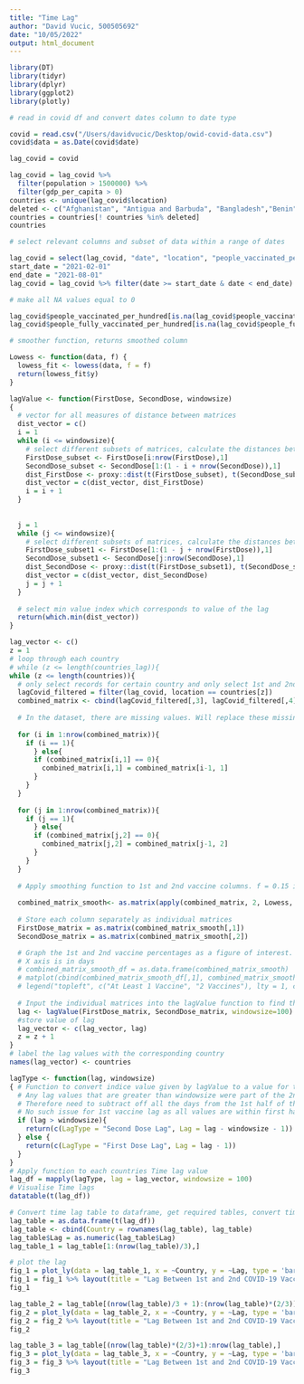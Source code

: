 ```yaml
---
title: "Time Lag"
author: "David Vucic, 500505692"
date: "10/05/2022"
output: html_document
---
```



```r
library(DT)
library(tidyr)
library(dplyr)
library(ggplot2)
library(plotly)
```


```r
# read in covid df and convert dates column to date type

covid = read.csv("/Users/davidvucic/Desktop/owid-covid-data.csv")
covid$data = as.Date(covid$date)
```


```r
lag_covid = covid

```

```r
lag_covid = lag_covid %>%
  filter(population > 1500000) %>%
  filter(gdp_per_capita > 0)
countries <- unique(lag_covid$location)
deleted <- c("Afghanistan", "Antigua and Barbuda", "Bangladesh","Benin", "Bhutan", "Bonaire Sint Eustatius and Saba", "Botswana", "Burundi","Burkina Faso", "Cameroon", "Cote d'Ivoire", "Democratic Republic of Congo", "Ethiopia","Eritrea", "Gabon", "Ghana", "Guernsey", "Guinea", "Kenya", "Kuwait", "Liberia", "Laos", "Namibia", "Nepal","Nicaragua", "Niger", "Nigeria", "Palestine", "Philippines", "Pitcairn", "Rwanda", "Saint Helena", "Senegal", "Sierra Leone", "Somalia", "South Sudan", "Sudan", "Tokelau", "Turkmenistan","Tanzania", "Uganda","Yemen", "World", "Zambia")
countries = countries[! countries %in% deleted]
countries
```


```r
# select relevant columns and subset of data within a range of dates

lag_covid = select(lag_covid, "date", "location", "people_vaccinated_per_hundred", "people_fully_vaccinated_per_hundred")
start_date = "2021-02-01"
end_date = "2021-08-01"
lag_covid = lag_covid %>% filter(date >= start_date & date < end_date)
```



```r


# make all NA values equal to 0

lag_covid$people_vaccinated_per_hundred[is.na(lag_covid$people_vaccinated_per_hundred)] = 0
lag_covid$people_fully_vaccinated_per_hundred[is.na(lag_covid$people_fully_vaccinated_per_hundred)] = 0
```



```r
# smoother function, returns smoothed column

Lowess <- function(data, f) {
  lowess_fit <- lowess(data, f = f)
  return(lowess_fit$y)
}
```


```r
lagValue <- function(FirstDose, SecondDose, windowsize)
{
  # vector for all measures of distance between matrices
  dist_vector = c()
  i = 1
  while (i <= windowsize){
    # select different subsets of matrices, calculate the distances between the 2 matrices and store the distance. This while loop will contain information for 1st vaccine lag
    FirstDose_subset <- FirstDose[i:nrow(FirstDose),1]
    SecondDose_subset <- SecondDose[1:(1 - i + nrow(SecondDose)),1]
    dist_FirstDose <- proxy::dist(t(FirstDose_subset), t(SecondDose_subset), method = "Minkowski", p = 2)
    dist_vector = c(dist_vector, dist_FirstDose)
    i = i + 1
  }
  
  
  j = 1
  while (j <= windowsize){
    # select different subsets of matrices, calculate the distances between the 2 matrices and store the distance. This while loop will contain information for 2nd vaccine lag
    FirstDose_subset1 <- FirstDose[1:(1 - j + nrow(FirstDose)),1]
    SecondDose_subset1 <- SecondDose[j:nrow(SecondDose),1]
    dist_SecondDose <- proxy::dist(t(FirstDose_subset1), t(SecondDose_subset1), method = "Minkowski", p = 2)
    dist_vector = c(dist_vector, dist_SecondDose)
    j = j + 1
  }
  
  # select min value index which corresponds to value of the lag
  return(which.min(dist_vector))
}  
```




```r
lag_vector <- c()
z = 1
# loop through each country
# while (z <= length(countries_lag)){
while (z <= length(countries)){
  # only select records for certain country and only select 1st and 2nd vaccine columns
  lagCovid_filtered = filter(lag_covid, location == countries[z])
  combined_matrix <- cbind(lagCovid_filtered[,3], lagCovid_filtered[,4])
  
  # In the dataset, there are missing values. Will replace these missing values (0) with the value from the date before. Do it for both 1st and 2nd vaccine columns
  
  for (i in 1:nrow(combined_matrix)){
    if (i == 1){
      } else{
      if (combined_matrix[i,1] == 0){
        combined_matrix[i,1] = combined_matrix[i-1, 1]
      }
    }
  }
  
  for (j in 1:nrow(combined_matrix)){
    if (j == 1){
      } else{
      if (combined_matrix[j,2] == 0){
        combined_matrix[j,2] = combined_matrix[j-1, 2]
      }
    }
  }
  
  # Apply smoothing function to 1st and 2nd vaccine columns. f = 0.15 is an arbitrary value
  
  combined_matrix_smooth<- as.matrix(apply(combined_matrix, 2, Lowess, f = 0.15))
  
  # Store each column separately as individual matrices
  FirstDose_matrix = as.matrix(combined_matrix_smooth[,1])
  SecondDose_matrix = as.matrix(combined_matrix_smooth[,2])

  # Graph the 1st and 2nd vaccine percentages as a figure of interest. Need to convert back to dataframe.
  # X axis is in days
  # combined_matrix_smooth_df = as.data.frame(combined_matrix_smooth)
  # matplot(cbind(combined_matrix_smooth_df[,1], combined_matrix_smooth_df[,2]), type ="l", lty = 1, ylab = "Percentage of Population", xlab = countries[z])
  # legend("topleft", c("At Least 1 Vaccine", "2 Vaccines"), lty = 1, col=1:2)
  
  # Input the individual matrices into the lagValue function to find the lag between the 1st and 2nd dose for a particular country
  lag <- lagValue(FirstDose_matrix, SecondDose_matrix, windowsize=100)
  #store value of lag
  lag_vector <- c(lag_vector, lag)
  z = z + 1
}
# label the lag values with the corresponding country
names(lag_vector) <- countries

```


```r
lagType <- function(lag, windowsize)
{ # Function to convert indice value given by lagValue to a value for the Time Lag.
  # Any lag values that are greater than windowsize were part of the 2nd half of the 'dist_vector' from the lagValue function, the half of the vector for the 2nd vaccine lag.
  # Therefore need to subtract off all the days from the 1st half of the 'dist_vector' to get number of days for 2nd vaccine lag.
  # No such issue for 1st vaccine lag as all values are within first half.
  if (lag > windowsize){
    return(c(LagType = "Second Dose Lag", Lag = lag - windowsize - 1))
  } else {
    return(c(LagType = "First Dose Lag", Lag = lag - 1))
  }
}
# Apply function to each countries Time lag value 
lag_df = mapply(lagType, lag = lag_vector, windowsize = 100)
# Visualise Time lags
datatable(t(lag_df))
```



```r
# Convert time lag table to dataframe, get required tables, convert time lag to numeric
lag_table = as.data.frame(t(lag_df))
lag_table <- cbind(Country = rownames(lag_table), lag_table)
lag_table$Lag = as.numeric(lag_table$Lag) 
lag_table_1 = lag_table[1:(nrow(lag_table)/3),]

# plot the lag 
fig_1 = plot_ly(data = lag_table_1, x = ~Country, y = ~Lag, type = 'bar')
fig_1 = fig_1 %>% layout(title = "Lag Between 1st and 2nd COVID-19 Vaccine")
fig_1
```


```r
lag_table_2 = lag_table[(nrow(lag_table)/3 + 1):(nrow(lag_table)*(2/3)),]
fig_2 = plot_ly(data = lag_table_2, x = ~Country, y = ~Lag, type = 'bar')
fig_2 = fig_2 %>% layout(title = "Lag Between 1st and 2nd COVID-19 Vaccine")
fig_2
```

```r
lag_table_3 = lag_table[(nrow(lag_table)*(2/3)+1):nrow(lag_table),]
fig_3 = plot_ly(data = lag_table_3, x = ~Country, y = ~Lag, type = 'bar')
fig_3 = fig_3 %>% layout(title = "Lag Between 1st and 2nd COVID-19 Vaccine")
fig_3
```




